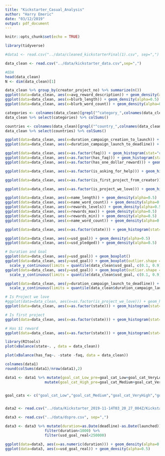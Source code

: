 ```yaml
---
title: "Kickstarter_Casual_Analysis"
author: "Harry Emeric"
date: "03/12/2019"
output: pdf_document
---
```


```r
knitr::opts_chunk$set(echo = TRUE)

library(tidyverse)

```


```r
#data1 <- read.csv("../data/cleaned_kickstarterFinal(1).csv", sep=",")

data_clean <- read.csv("../data/kickstarter_data.csv",sep=",")

#EDA
head(data_clean)
N <- dim(data_clean)[1]

data_clean %>% group_by(creator_project_no) %>% summarize(n())
ggplot(data=data_clean, aes(x=avg_reward_description)) + geom_density(alpha=0.5)
ggplot(data=data_clean, aes(x=blurb_length)) + geom_density(alpha=0.5)
ggplot(data=data_clean, aes(x=blurb_word_count)) + geom_density(alpha=0.5)

categories <- colnames(data_clean)[grepl("^category_",colnames(data_clean))]
data_clean %>% select(categories) %>% colSums()

countries <- colnames(data_clean)[grepl("^country_",colnames(data_clean))]
data_clean %>% select(countries) %>% colSums()

ggplot(data=data_clean, aes(x=duration_campaign_creation_to_launch)) + geom_density(alpha=0.5) #Outliers be here
ggplot(data=data_clean, aes(x=duration_campaign_launch_to_deadline)) + geom_density(alpha=0.5)

ggplot(data=data_clean, aes(x=as.factor(faq))) + geom_histogram(stat="count")  + theme_bw()
ggplot(data=data_clean, aes(x=as.factor(has_faq))) + geom_histogram(stat="count")  + theme_bw()
ggplot(data=data_clean, aes(x=as.factor(has_one_dollar_reward))) + geom_histogram(stat="count")  + theme_bw()

ggplot(data=data_clean, aes(x=as.factor(is_asking_for_help))) + geom_histogram(stat="count")  + theme_bw()

ggplot(data=data_clean, aes(x=as.factor(is_first_project_from_creator))) + geom_histogram(stat="count")  + theme_bw()

ggplot(data=data_clean, aes(x=as.factor(is_project_we_love))) + geom_histogram(stat="count")  + theme_bw()

ggplot(data=data_clean, aes(x=name_length)) + geom_density(alpha=0.5)
ggplot(data=data_clean, aes(x=name_word_count)) + geom_density(alpha=0.5)
ggplot(data=data_clean, aes(x=rewards_levels)) + geom_density(alpha=0.5)
ggplot(data=data_clean, aes(x=rewards_max)) + geom_density(alpha=0.5)
ggplot(data=data_clean, aes(x=rewards_min)) + geom_density(alpha=0.5)
ggplot(data=data_clean, aes(x=name_word_count)) + geom_density(alpha=0.5)

ggplot(data=data_clean, aes(x=as.factor(state))) + geom_histogram(stat="count")  + theme_bw()

ggplot(data=data_clean, aes(x=usd_goal)) + geom_density(alpha=0.5)
ggplot(data=data_clean, aes(x=usd_pledged)) + geom_density(alpha=0.5)

# Duration and Goal
ggplot(data=data_clean, aes(y=usd_goal)) + geom_boxplot()
ggplot(data=data_clean, aes(y=usd_goal)) + geom_boxplot(outlier.shape = NA) +
  scale_y_continuous(limits = quantile(data_clean$usd_goal, c(0.1, 0.9)))
ggplot(data=data_clean, aes(y=usd_goal)) + geom_boxplot(outlier.shape = NA) +
  scale_y_continuous(limits = quantile(data_clean$usd_goal, c(0.1, 0.9))) + facet_grid(.~state)

ggplot(data=data_clean, aes(y=duration_campaign_launch_to_deadline)) + geom_boxplot(outlier.shape = NA) +
  scale_y_continuous(limits = quantile(data_clean$duration_campaign_launch_to_deadline, c(0.1, 0.9))) + facet_grid(.~state)

# Is Project we love
#ggplot(data=data_clean, aes(x=as.factor(is_project_we_love))) + geom_histogram(stat="count")  + theme_bw() + facet_grid(.~state)
ggplot(data=data_clean, aes(x=as.factor(state))) + geom_histogram(stat="count")  + theme_bw() + facet_grid(.~is_project_we_love)

# Is first project
ggplot(data=data_clean, aes(x=as.factor(state))) + geom_histogram(stat="count")  + theme_bw() + facet_grid(.~is_first_project_from_creator)

# Has $1 reward
ggplot(data=data_clean, aes(x=as.factor(state))) + geom_histogram(stat="count")  + theme_bw() + facet_grid(.~has_one_dollar_reward)

```

```r
library(RItools)
plot(xBalance(state~. , data = data_clean))

plot(xBalance(has_faq~. -state -faq, data = data_clean))

```


```r
colnames(data1)
round(colSums(data1)/nrow(data1),2)

data1 <- data1 %>% mutate(goal_cat_Low_pre=goal_cat_Low+goal_cat_VeryLow) %>%
                  mutate(goal_cat_High_pre=goal_cat_Medium+goal_cat_VeryHigh) %>%


goal_cats <- c("goal_cat_Low","goal_cat_Medium","goal_cat_VeryHigh","goal_cat_VeryLow")

```

```r

```


```r
data2 <- read.csv("../data/Kickstarter_2019-11-14T03_20_27_004Z/Kickstarter054.csv", sep=",")
```

```r
data3 <- read.csv("../data/dspro.csv", sep=",")

```

```r
data3 <- data3 %>% mutate(duration=as.Date(deadline)-as.Date(launched)) %>%
                  filter(duration<1000) %>%
                  filter(usd_goal_real<250000)

ggplot(data=data3, aes(x=as.numeric(duration))) + geom_density(alpha=0.5)
ggplot(data=data3, aes(x=usd_goal_real)) + geom_density(alpha=0.5)


```

